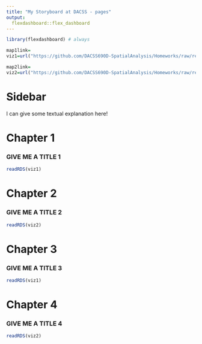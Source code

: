 ```yaml
---
title: "My Storyboard at DACSS - pages"
output: 
  flexdashboard::flex_dashboard
---
```


```r
library(flexdashboard) # always
```

<!-- links -->
```r
map1link=
viz1=url("https://github.com/DACSS690D-SpatialAnalysis/Homeworks/raw/refs/heads/main/map1.rds")

map2link=
viz2=url("https://github.com/DACSS690D-SpatialAnalysis/Homeworks/raw/refs/heads/main/map2.rds")
```

Sidebar {.sidebar}
=====================================


I can give some textual explanation here!

Chapter 1
===================================== 



### GIVE ME A TITLE 1

```r
readRDS(viz1)
```


Chapter 2
===================================== 



### GIVE ME A TITLE 2

```r
readRDS(viz2)
```

Chapter 3
===================================== 


### GIVE ME A TITLE 3

```r
readRDS(viz1)
```

Chapter 4
===================================== 


### GIVE ME A TITLE 4

```r
readRDS(viz2)
```

